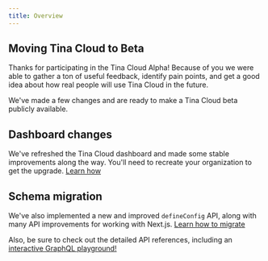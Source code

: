 ```yaml
---
title: Overview
---
```


## Moving Tina Cloud to Beta

Thanks for participating in the Tina Cloud Alpha! Because of you we were able to gather a ton of useful feedback, identify pain points,
and get a good idea about how real people will use Tina Cloud in the future.

We've made a few changes and are ready to make a Tina Cloud beta publicly available.

## Dashboard changes

We've refreshed the Tina Cloud dashboard and made some stable improvements along the way. You'll need to recreate your organization to get the upgrade. [Learn how](/docs/tina-cloud/beta-migration/)

## Schema migration

We've also implemented a new and improved `defineConfig` API, along with many API improvements for working with Next.js. [Learn how to migrate](/docs/tina-cloud/schema-migration)

Also, be sure to check out the detailed API references, including an [interactive GraphQL playground!](/docs/graphql/overview/)
